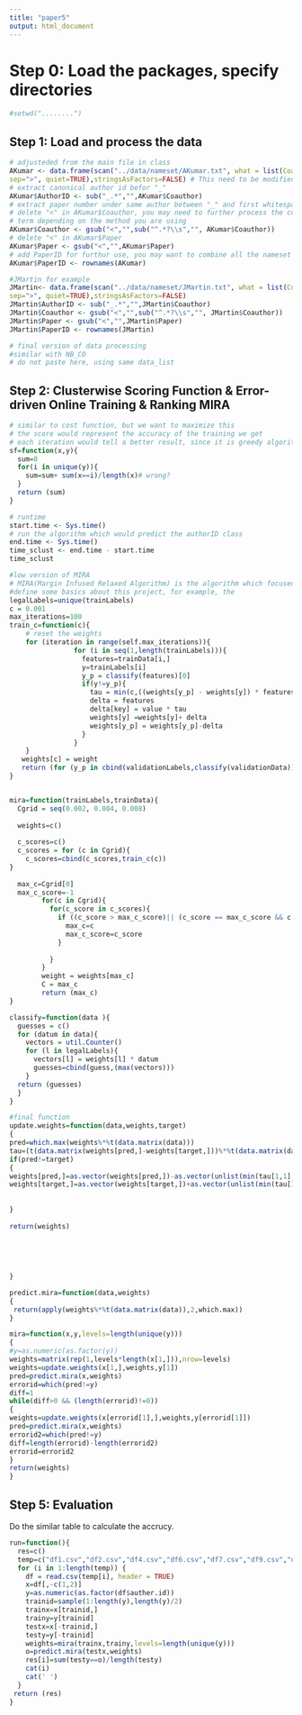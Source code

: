 ```yaml
---
title: "paper5"
output: html_document
---
```


# Step 0: Load the packages, specify directories

```r
#setwd("........")
```

## Step 1: Load and process the data

```r
# adjusteded from the main file in class
AKumar <- data.frame(scan("../data/nameset/AKumar.txt", what = list(Coauthor = "", Paper = "", Journal = ""),
sep=">", quiet=TRUE),stringsAsFactors=FALSE) # This need to be modified for different name set
# extract canonical author id befor "_"
AKumar$AuthorID <- sub("_.*","",AKumar$Coauthor)
# extract paper number under same author between "_" and first whitespace AKumar$PaperNO <- sub(".*_(\\w*)\\s.*", "\\1", AKumar$Coauthor)
# delete "<" in AKumar$Coauthor, you may need to further process the coauthor
# term depending on the method you are using
AKumar$Coauthor <- gsub("<","",sub("^.*?\\s","", AKumar$Coauthor))
# delete "<" in AKumar$Paper
AKumar$Paper <- gsub("<","",AKumar$Paper)
# add PaperID for furthur use, you may want to combine all the nameset files and # then assign the unique ID for all the citations
AKumar$PaperID <- rownames(AKumar)
```

```r
#JMartin for example
JMartin<- data.frame(scan("../data/nameset/JMartin.txt", what = list(Coauthor = "", Paper = "", Journal = ""),
sep=">", quiet=TRUE),stringsAsFactors=FALSE) 
JMartin$AuthorID <- sub("_.*","",JMartin$Coauthor)
JMartin$Coauthor <- gsub("<","",sub("^.*?\\s","", JMartin$Coauthor))
JMartin$Paper <- gsub("<","",JMartin$Paper)
JMartin$PaperID <- rownames(JMartin)
```

```r
# final version of data processing
#similar with NB_CO
# do not paste here, using same data_list
```

## Step 2: Clusterwise Scoring Function & Error-driven Online Training & Ranking MIRA

```r
# similar to cost function, but we want to maximize this
# the score would represent the accuracy of the training we get
# each iteration would tell a better result, since it is greedy algorithm and focused on mistaken part
sf=function(x,y){
  sum=0
  for(i in unique(y)){
    sum=sum+ sum(x==i)/length(x)# wrong?
  }
  return (sum)
}

# runtime
start.time <- Sys.time()
# run the algorithm which would predict the authorID class
end.time <- Sys.time()
time_sclust <- end.time - start.time
time_sclust
```


```r
#low version of MIRA
# MIRA(Margin Infused Relaxed Algorithm) is the algorithm which focused on mistaken part and focused on 
#define some basics about this project, for example, the 
legalLabels=unique(trainLabels)
c = 0.001
max_iterations=100
train_c=function(c){
    # reset the weights 
    for (iteration in range(self.max_iterations)){
                for (i in seq(1,length(trainLabels))){
                  features=trainData[i,]
                  y=trainLabels[i]
                  y_p = classify(features)[0]
                  if(y!=y_p){
                    tau = min(c,((weights[y_p] - weights[y]) * features + 1.)/ (2 * (features * features))   )
                    delta = features
                    delta[key] = value * tau
                    weights[y] =weights[y]+ delta
                    weights[y_p] = weights[y_p]-delta
                  }
                }
    }
   weights[c] = weight
   return (for (y_p in cbind(validationLabels,classify(validationData))  ) {sum(y == y_p) }     )
}


mira=function(trainLabels,trainData){
  Cgrid = seq(0.002, 0.004, 0.008)
  
  weights=c()
  
  c_scores=c()
  c_scores = for (c in Cgrid){
    c_scores=cbind(c_scores,train_c(c))
}
  
  max_c=Cgrid[0]
  max_c_score=-1
        for(c in Cgrid){
          for(c_score in c_scores){
            if ((c_score > max_c_score)|| (c_score == max_c_score && c < max_c)){
              max_c=c
              max_c_score=c_score
            }
              
          }
        } 
        weight = weights[max_c]
        C = max_c
        return (max_c)
}

classify=function(data ){
  guesses = c()
  for (datum in data){
    vectors = util.Counter()
    for (l in legalLabels){
      vectors[l] = weights[l] * datum
      guesses=cbind(guess,(max(vectors)))
    }
  return (guesses) 
  }
}
```


```r
#final function
update.weights=function(data,weights,target)
{
pred=which.max(weights%*%t(data.matrix(data)))
tau=(t(data.matrix(weights[pred,]-weights[target,]))%*%t(data.matrix(data))+1)/(2*sum(data^2))
if(pred!=target)
{
weights[pred,]=as.vector(weights[pred,])-as.vector(unlist(min(tau[1,1],0.008)*data))
weights[target,]=as.vector(weights[target,])+as.vector(unlist(min(tau[1,1],0.008)*data))
  
  
}
  
return(weights)  
  
  
  
  
  
}

predict.mira=function(data,weights)
{
 return(apply(weights%*%t(data.matrix(data)),2,which.max)) 
}

mira=function(x,y,levels=length(unique(y)))
{
#y=as.numeric(as.factor(y))
weights=matrix(rep(1,levels*length(x[1,])),nrow=levels)  
weights=update.weights(x[1,],weights,y[1])
pred=predict.mira(x,weights)
errorid=which(pred!=y)
diff=1
while(diff>0 && (length(errorid)!=0))
{
weights=update.weights(x[errorid[1],],weights,y[errorid[1]])
pred=predict.mira(x,weights)
errorid2=which(pred!=y)
diff=length(errorid)-length(errorid2)
errorid=errorid2
}
return(weights)               
}
```



## Step 5: Evaluation

Do the similar table to calculate the accrucy.

```r
run=function(){
  res=c()
  temp=c("df1.csv","df2.csv","df4.csv","df6.csv","df7.csv","df9.csv","df10.csv","df11.csv","df12.csv")
  for (i in 1:length(temp)) {
    df = read.csv(temp[i], header = TRUE)
    x=df[,-c(1,2)]
    y=as.numeric(as.factor(df$auther.id))
    trainid=sample(1:length(y),length(y)/2)
    trainx=x[trainid,]
    trainy=y[trainid]
    testx=x[-trainid,]
    testy=y[-trainid]
    weights=mira(trainx,trainy,levels=length(unique(y)))
    o=predict.mira(testx,weights)
    res[i]=sum(testy==o)/length(testy)
    cat(i)
    cat(' ')
  }
 return (res)
}
```

